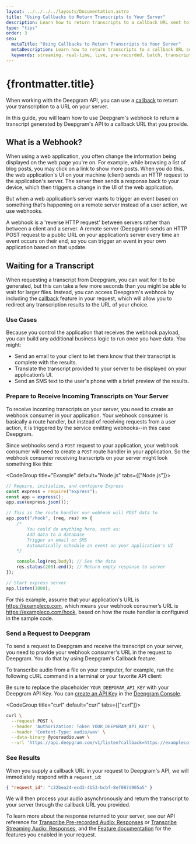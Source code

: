 ```yaml
---
layout: ../../../../layouts/Documentation.astro
title: "Using Callbacks to Return Transcripts to Your Server"
description: Learn how to return transcripts to a callback URL sent to Deepgram's API.
type: "tips"
order: 3
seo:
  metaTitle: "Using Callbacks to Return Transcripts to Your Server"
  metaDescription: Learn how to return transcripts to a callback URL sent to Deepgram's API
  keywords: streaming, real-time, live, pre-recorded, batch, transcript, callback
---
```



# {frontmatter.title}

When working with the Deepgram API, you can use a [callback](/documentation/features/callback/) to return your transcription to a URL on your server.

In this guide, you will learn how to use Deepgram's webhook to return a transcript generated by Deepgram's API to a callback URL that you provide.

## What is a Webhook?

When using a web application, you often change the information being displayed on the web page you're on. For example, while browsing a list of blog posts, you may click on a link to show more posts. When you do this, the web application's UI on your machine (client) sends an HTTP request to the application's server. The server then sends a response back to your device, which then triggers a change in the UI of the web application.

But when a web application’s server wants to trigger an event based on something that’s happening on a remote server instead of a user action, we use webhooks.

A webhook is a 'reverse HTTP request' between servers rather than between a client and a server. A remote server (Deepgram) sends an HTTP POST request to a public URL on your application’s server every time an event occurs on their end, so you can trigger an event in your own application based on that update.

## Waiting for a Transcript

When requesting a transcript from Deepgram, you can wait for it to be generated, but this can take a few more seconds than you might be able to wait for larger files. Instead, you can access Deepgram's webhook by including the [callback](/documentation/features/callback/) feature in your request, which will allow you to redirect any transcription results to the URL of your choice.

### Use Cases

Because you control the application that receives the webhook payload, you can build any additional business logic to run once you have data. You might:

- Send an email to your client to let them know that their transcript is complete with the results.
- Translate the transcript provided to your server to be displayed on your application’s UI.
- Send an SMS text to the user's phone with a brief preview of the results.

### Prepare to Receive Incoming Transcripts on Your Server

To receive incoming transcripts on your server, you need to create an webhook consumer in your application. Your webhook consumer is basically a route handler, but instead of receiving requests from a user action, it is triggered by the service emitting webhooks--in this case Deepgram.

Since webhooks send a `POST` request to your application, your webhook consumer will need to create a `POST` route handler in your application. So the webhook consumer receiving transcripts on your server might look something like this:

<CodeGroup title="Example" default="Node.js" tabs={["Node.js"]}>

<CodeBlock tab="Node.js" active>

```js
// Require, initialize, and configure Express
const express = require("express");
const app = express();
app.use(express.json());

// This is the route handler our webhook will POST data to
app.post("/hook", (req, res) => {
	/*
        You could do anything here, such as:
        Add data to a database
        Trigger an email or SMS
        Automatically schedule an event on your application's UI
    */

	console.log(req.body); // See the data
	res.status(200).end(); // Return empty response to server
});

// Start express server
app.listen(3000);
```

</CodeBlock>

</CodeGroup>

For this example, assume that your application's URL is https://exampleco.com, which means your webhook consumer’s URL is https://exampleco.com/hook, based on how the route handler is configured in the sample code.

### Send a Request to Deepgram

To send a request to Deepgram and receive the transcript on your server, you need to provide your webhook consumer's URL in the request to Deepgram. You do that by using Deepgram's Callback feature.

To transcribe audio from a file on your computer, for example, run the following cURL command in a terminal or your favorite API client:

<Alert type="info">

Be sure to replace the placeholder `YOUR_DEEPGRAM_API_KEY` with your Deepgram API Key. You can [create an API Key](/documentation/getting-started/authentication/#create-an-api-key) in the [Deepgram Console](https://console.deepgram.com).

</Alert>

<CodeGroup title="curl"  default="curl" tabs={["curl"]}>

<CodeBlock tab="curl" active>

```bash
curl \
  --request POST \
  --header 'Authorization: Token YOUR_DEEPGRAM_API_KEY' \
  --header 'Content-Type: audio/wav' \
  --data-binary @youraudio.wav \
  --url 'https://api.deepgram.com/v1/listen?callback=https://exampleco.com/hook'
```

</CodeBlock>

</CodeGroup>

### See Results

When you supply a callback URL in your request to Deepgram's API, we will immediately respond with a `request_id`:

```json
{ "request_id": "c22bea24-ecd3-4b53-bcbf-8ef087d905a5" }
```

We will then process your audio asynchronously and return the transcript to your server through the callback URL you provided.

To learn more about the response returned to your server, see our API reference for [Transcribe Pre-recorded Audio: Responses](/api-reference/transcription/#responses) or [Transcribe Streaming Audio: Responses](/api-reference/transcription/#responses-1), and the [Feature documentation](/documentation/features/) for the features you enabled in your request.
